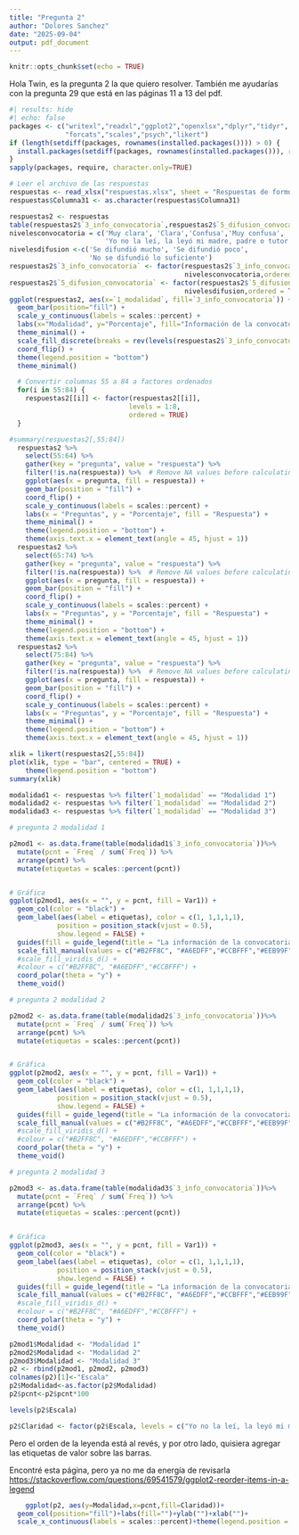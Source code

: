```yaml
---
title: "Pregunta 2"
author: "Dolores Sanchez"
date: "2025-09-04"
output: pdf_document
---
```

```r
knitr::opts_chunk$set(echo = TRUE)
```
Hola Twin, es la pregunta 2 la que quiero resolver. 
También me ayudarías con la pregunta 29 que está en las páginas 11 a 13 del pdf. 


```r
#| results: hide
#| echo: false
packages <- c("writexl","readxl","ggplot2","openxlsx","dplyr","tidyr",
              "forcats","scales","psych","likert")
if (length(setdiff(packages, rownames(installed.packages()))) > 0) {
  install.packages(setdiff(packages, rownames(installed.packages())), repos = "http://cran.rstudio.com")
}
sapply(packages, require, character.only=TRUE)
```


```r
# Leer el archivo de las respuestas
respuestas <- read_xlsx("respuestas.xlsx", sheet = "Respuestas de formulario 1")
respuestas$Columna31 <- as.character(respuestas$Columna31)
```


```r
respuestas2 <- respuestas
table(respuestas2$`3_info_convocatoria`,respuestas2$`5_difusion_convocatoria`)
nivelesconvocatoria = c('Muy clara', 'Clara','Confusa','Muy confusa',
                        'Yo no la leí, la leyó mi madre, padre o tutor')
nivelesdifusion <-c('Se difundió mucho', 'Se difundió poco',
                    'No se difundió lo suficiente')
respuestas2$`3_info_convocatoria` <- factor(respuestas2$`3_info_convocatoria`,
                                            nivelesconvocatoria,ordered = TRUE)
respuestas2$`5_difusion_convocatoria` <- factor(respuestas2$`5_difusion_convocatoria`,
                                            nivelesdifusion,ordered = TRUE)
ggplot(respuestas2, aes(x=`1_modalidad`, fill=`3_info_convocatoria`)) +
  geom_bar(position="fill") +
  scale_y_continuous(labels = scales::percent) +
  labs(x="Modalidad", y="Porcentaje", fill="Información de la convocatoria") +
  theme_minimal() +
  scale_fill_discrete(breaks = rev(levels(respuestas2$`3_info_convocatoria`))) +
  coord_flip() +
  theme(legend.position = "bottom")
  theme_minimal()

  # Convertir columnas 55 a 84 a factores ordenados
  for(i in 55:84) {
    respuestas2[[i]] <- factor(respuestas2[[i]], 
                              levels = 1:8,
                              ordered = TRUE)
  }
```


```r
#summary(respuestas2[,55:84])
  respuestas2 %>%
    select(55:64) %>%
    gather(key = "pregunta", value = "respuesta") %>%
    filter(!is.na(respuesta)) %>%  # Remove NA values before calculating percentages
    ggplot(aes(x = pregunta, fill = respuesta)) +
    geom_bar(position = "fill") +
    coord_flip() +
    scale_y_continuous(labels = scales::percent) +
    labs(x = "Preguntas", y = "Porcentaje", fill = "Respuesta") +
    theme_minimal() +
    theme(legend.position = "bottom") +
    theme(axis.text.x = element_text(angle = 45, hjust = 1))
  respuestas2 %>%
    select(65:74) %>%
    gather(key = "pregunta", value = "respuesta") %>%
    filter(!is.na(respuesta)) %>%  # Remove NA values before calculating percentages
    ggplot(aes(x = pregunta, fill = respuesta)) +
    geom_bar(position = "fill") +
    coord_flip() +
    scale_y_continuous(labels = scales::percent) +
    labs(x = "Preguntas", y = "Porcentaje", fill = "Respuesta") +
    theme_minimal() +
    theme(legend.position = "bottom") +
    theme(axis.text.x = element_text(angle = 45, hjust = 1)) 
  respuestas2 %>%
    select(75:84) %>%
    gather(key = "pregunta", value = "respuesta") %>%
    filter(!is.na(respuesta)) %>%  # Remove NA values before calculating percentages
    ggplot(aes(x = pregunta, fill = respuesta)) +
    geom_bar(position = "fill") +
    coord_flip() +
    scale_y_continuous(labels = scales::percent) +
    labs(x = "Preguntas", y = "Porcentaje", fill = "Respuesta") +
    theme_minimal() +
    theme(legend.position = "bottom") +
    theme(axis.text.x = element_text(angle = 45, hjust = 1))
```


```r
xlik = likert(respuestas2[,55:84])
plot(xlik, type = "bar", centered = TRUE) + 
    theme(legend.position = "bottom")
summary(xlik)
```


```r
modalidad1 <- respuestas %>% filter(`1_modalidad` == "Modalidad 1")
modalidad2 <- respuestas %>% filter(`1_modalidad` == "Modalidad 2")
modalidad3 <- respuestas %>% filter(`1_modalidad` == "Modalidad 3")
```

```r
# pregunta 2 modalidad 1

p2mod1 <- as.data.frame(table(modalidad1$`3_info_convocatoria`))%>% 
  mutate(pcnt = `Freq` / sum(`Freq`)) %>% 
  arrange(pcnt) %>%
  mutate(etiquetas = scales::percent(pcnt))


# Gráfica
ggplot(p2mod1, aes(x = "", y = pcnt, fill = Var1)) +
  geom_col(color = "black") +
  geom_label(aes(label = etiquetas), color = c(1, 1,1,1,1),
            position = position_stack(vjust = 0.5),
            show.legend = FALSE) +
  guides(fill = guide_legend(title = "La información de la convocatoria")) +
  scale_fill_manual(values = c("#B2FF8C", "#A6EDFF","#CCBFFF","#EEB99F","#FF99FF")) +
  #scale_fill_viridis_d() +
  #colour = c("#B2FF8C", "#A6EDFF","#CCBFFF") +
  coord_polar(theta = "y") + 
  theme_void()


```

```r
# pregunta 2 modalidad 2

p2mod2 <- as.data.frame(table(modalidad2$`3_info_convocatoria`))%>% 
  mutate(pcnt = `Freq` / sum(`Freq`)) %>% 
  arrange(pcnt) %>%
  mutate(etiquetas = scales::percent(pcnt))


# Gráfica
ggplot(p2mod2, aes(x = "", y = pcnt, fill = Var1)) +
  geom_col(color = "black") +
  geom_label(aes(label = etiquetas), color = c(1, 1,1,1,1),
            position = position_stack(vjust = 0.5),
            show.legend = FALSE) +
  guides(fill = guide_legend(title = "La información de la convocatoria")) +
  scale_fill_manual(values = c("#B2FF8C", "#A6EDFF","#CCBFFF","#EEB99F","#FF99FF")) +
  #scale_fill_viridis_d() +
  #colour = c("#B2FF8C", "#A6EDFF","#CCBFFF") +
  coord_polar(theta = "y") + 
  theme_void()


```

```r
# pregunta 2 modalidad 3

p2mod3 <- as.data.frame(table(modalidad3$`3_info_convocatoria`))%>% 
  mutate(pcnt = `Freq` / sum(`Freq`)) %>% 
  arrange(pcnt) %>%
  mutate(etiquetas = scales::percent(pcnt))


# Gráfica
ggplot(p2mod3, aes(x = "", y = pcnt, fill = Var1)) +
  geom_col(color = "black") +
  geom_label(aes(label = etiquetas), color = c(1, 1,1,1,1),
            position = position_stack(vjust = 0.5),
            show.legend = FALSE) +
  guides(fill = guide_legend(title = "La información de la convocatoria")) +
  scale_fill_manual(values = c("#B2FF8C", "#A6EDFF","#CCBFFF","#EEB99F","#FF99FF")) +
  #scale_fill_viridis_d() +
  #colour = c("#B2FF8C", "#A6EDFF","#CCBFFF") +
  coord_polar(theta = "y") + 
  theme_void()


```

```r

p2mod1$Modalidad <- "Modalidad 1"
p2mod2$Modalidad <- "Modalidad 2"
p2mod3$Modalidad <- "Modalidad 3"
p2 <- rbind(p2mod1, p2mod2, p2mod3) 
colnames(p2)[1]<-"Escala"
p2$Modalidad<-as.factor(p2$Modalidad)
p2$pcnt<-p2$pcnt*100
```

```r
levels(p2$Escala)

p2$Claridad <- factor(p2$Escala, levels = c("Yo no la leí, la leyó mi madre, padre o tutor","Muy confusa", "Confusa", "Clara","Muy clara"))
```
Pero el orden de la leyenda está al revés, y por otro lado, quisiera agregar las etiquetas de valor sobre las barras.

Encontré esta página, pero ya no me da energía de revisarla 
<https://stackoverflow.com/questions/69541579/ggplot2-reorder-items-in-a-legend>
```r

    ggplot(p2, aes(y=Modalidad,x=pcnt,fill=Claridad))+
  geom_col(position="fill")+labs(fill="")+ylab("")+xlab("")+
  scale_x_continuous(labels = scales::percent)+theme(legend.position = "bottom")
  
```
